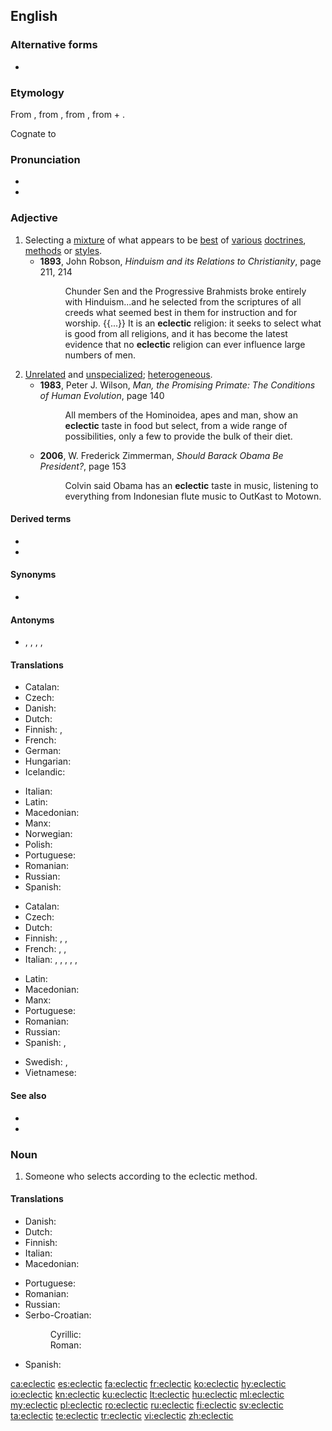 ==English==
{{was wotd|2010|September|15}}

===Alternative forms===
* {{l|en|eclectick}} {{qualifier|obsolete}}

===Etymology===
From {{etyl|fr|en}} {{m|fr|éclectique}}, from {{etyl|grc|en}} {{m|grc|ἐκλεκτικός||selective}}, from {{m|grc|ἐκλέγω||I pick, choose}}, from {{m|grc|ἐκ||out, from}} + {{m|grc|λέγω||I choose, count}}.

Cognate to {{m|en|elect}}

===Pronunciation===
* {{IPA|/ɛkˈlɛk.tɪk/|/ɪˈklɛk.tɪk/|lang=en}}
* {{audio|en-us-eclectic.ogg|Audio (US)|lang=en}}

===Adjective===
{{en-adj}}

# Selecting a [[mixture]] of what appears to be [[best]] of [[various]] [[doctrines]], [[methods]] or [[styles]].
#* '''1893''', John Robson, ''Hinduism and its Relations to Christianity'', page 211, 214
#*: Chunder Sen and the Progressive Brahmists broke entirely with Hinduism...and he selected from the scriptures of all creeds what seemed best in them for instruction and for worship. {{...}} It is an '''eclectic''' religion: it seeks to select what is good from all religions, and it has become the latest evidence that no '''eclectic''' religion can ever influence large numbers of men.
# [[unrelated|Unrelated]] and [[unspecialized]]; [[heterogeneous]].
#* '''1983''', Peter J. Wilson, ''Man, the Promising Primate: The Conditions of Human Evolution'', page 140
#*: All members of the Hominoidea, apes and man, show an '''eclectic''' taste in food but select, from a wide range of possibilities, only a few to provide the bulk of their diet.
#* '''2006''', W. Frederick Zimmerman, ''Should Barack Obama Be President?'', page 153
#*: Colvin said Obama has an '''eclectic''' taste in music, listening to everything from Indonesian flute music to OutKast to Motown.

====Derived terms====
* {{l|en|eclectically}}
* {{l|en|eclecticism}}

====Synonyms====
* {{sense|unrelated and unspecialized}} {{l|en|heterogeneous}}

====Antonyms====
* {{sense|selecting a mixture of doctrines}} {{l|en|exclusive}}, {{l|en|homogeneous}}, {{l|en|orthodox}}, {{l|en|standard}}, {{l|en|uniform}}

====Translations====
{{trans-top|selecting a mixture of what appear to be best of various doctrines, methods or styles}}
* Catalan: {{t|ca|eclèctic}}
* Czech: {{t+|cs|eklektický}}
* Danish: {{t|da|eklektisk}}
* Dutch: {{t+|nl|eclectisch}}
* Finnish: {{t+|fi|eklektinen}}, {{t+|fi|valikoiva}}
* French: {{t+|fr|éclectique}}
* German: {{t+|de|eklektisch}}
* Hungarian: {{t+|hu|eklektikus}}
* Icelandic: {{qualifier|who picks the best}} {{t+|is|velja|alt=sem velur úr það besta}}
{{trans-mid}}
* Italian: {{t+|it|eclettico}}
* Latin: {{t|la|eclecticus}}
* Macedonian: {{t|mk|еклектичен|m|tr=ekléktičen}}
* Manx: {{t|gv|femblagh}}
* Norwegian: {{t+|no|eklektisk}}
* Polish: {{t+|pl|eklektyczny}}
* Portuguese: {{t+|pt|eclético|m}}
* Romanian: {{t+|ro|eclectic}}
* Russian: {{t+|ru|эклектичный}}
* Spanish: {{t+|es|ecléctico|m}}
{{trans-bottom}}

{{trans-top|unrelated and unspecialized; heterogeneous}}
* Catalan: {{t|ca|eclèctic}}
* Czech: {{t+|cs|eklektický}}
* Dutch: {{t+|nl|uiteenlopend}}
* Finnish: {{t|fi|monenkirjava}}, {{t|fi|monivivahteinen}}, {{t+|fi|eklektinen}}
* French: {{t+|fr|hétérogène}}, {{t+|fr|hétéroclite}} {{t+|fr|disparate}}, {{t+|fr|de bric et de broc}}
* Italian: {{t+|it|eclettico}}, {{t+|it|disparato}}, {{t|it|heteroclitico}}, {{t+|it|eterogeneo}}, {{t+|it|poliedrico|m}}, {{t+|it|versatile|m}}
{{trans-mid}}
* Latin: {{t|la|eclecticus}}
* Macedonian: {{t|mk|разновиден|m|tr=raznóviden}}
* Manx: {{t|gv|femblagh}}
* Portuguese: {{t+|pt|eclético}}
* Romanian: {{t+|ro|eterogen}}
* Russian: {{t+|ru|разнородный}}
* Spanish: {{t+|es|heterogéneo}}, {{t+|es|heteróclito}} {{t+|es|disparatado}}
{{trans-bottom}}

{{checktrans-top}}
* Swedish: {{t+check|sv|eklektisk|c}}, {{t+check|sv|eklektiskt|n}}
* Vietnamese: {{t+check|vi|chiết trung}}
{{trans-bottom}}

====See also====
* {{l|en|cherry pick}}
* {{l|en|heteroclite}}

===Noun===
{{en-noun}}

# Someone who selects according to the eclectic method.

====Translations====
{{trans-top|one who selects by the eclectic method}}
* Danish: {{t|da|eklektiker|c}}
* Dutch: {{t|nl|eclecticus|m}}
* Finnish: {{t|fi|eklektikko}}
* Italian: {{t+|it|eclettico}}
* Macedonian: {{t|mk|еклектичар|m|tr=ekléktičar}}
{{trans-mid}}
* Portuguese: {{t+|pt|eclético|m}}
* Romanian: {{t+|ro|eclectic|m}}
* Russian: {{t+|ru|эклектик|m}}
* Serbo-Croatian:
*: Cyrillic: {{t|sh|еклектик|m|sc=Cyrl}}
*: Roman: {{t+|sh|eklektik|m}}
* Spanish: {{t+|es|ecléctico}}
{{trans-bottom}}

[[ca:eclectic]]
[[es:eclectic]]
[[fa:eclectic]]
[[fr:eclectic]]
[[ko:eclectic]]
[[hy:eclectic]]
[[io:eclectic]]
[[kn:eclectic]]
[[ku:eclectic]]
[[lt:eclectic]]
[[hu:eclectic]]
[[ml:eclectic]]
[[my:eclectic]]
[[pl:eclectic]]
[[ro:eclectic]]
[[ru:eclectic]]
[[fi:eclectic]]
[[sv:eclectic]]
[[ta:eclectic]]
[[te:eclectic]]
[[tr:eclectic]]
[[vi:eclectic]]
[[zh:eclectic]]